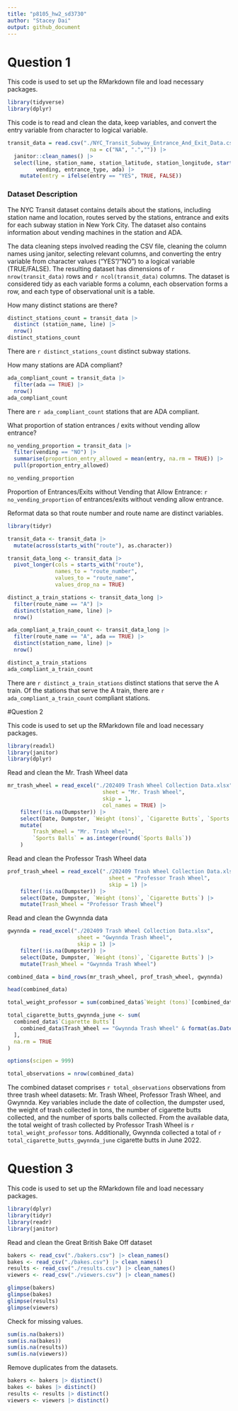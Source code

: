 ```yaml
---
title: "p8105_hw2_sd3730"
author: "Stacey Dai"
output: github_document
---
```


# Question 1

This code is used to set up the RMarkdown file and load necessary packages.
```r
library(tidyverse)
library(dplyr)
```

This code is to read and clean the data, keep variables, and convert the entry variable from character to logical variable.
```r
transit_data = read.csv("./NYC_Transit_Subway_Entrance_And_Exit_Data.csv", 
                          na = c("NA", ".","")) |>
  janitor::clean_names() |>
  select(line, station_name, station_latitude, station_longitude, starts_with("route"), entry,
         vending, entrance_type, ada) |>
    mutate(entry = ifelse(entry == "YES", TRUE, FALSE)) 
```

### Dataset Description

The NYC Transit dataset contains details about the stations, including station name and location, routes served by the stations, entrance and exits for each subway station in New York City. The dataset also contains information about vending machines in the station and ADA. 

The data cleaning steps involved reading the CSV file, cleaning the column names using janitor, selecting relevant columns, and converting the entry variable from character values ("YES"/"NO") to a logical variable (TRUE/FALSE). The resulting dataset has dimensions of `r nrow(transit_data)` rows and `r ncol(transit_data)` columns. The dataset is considered tidy as each variable forms a column, each observation forms a row, and each type of observational unit is a table.

How many distinct stations are there?
```r
distinct_stations_count = transit_data |>
  distinct (station_name, line) |>
  nrow()
distinct_stations_count
```
There are `r distinct_stations_count` distinct subway stations.

How many stations are ADA compliant? 
```r
ada_compliant_count = transit_data |>
  filter(ada == TRUE) |>
  nrow()
ada_compliant_count
```
There are `r ada_compliant_count` stations that are ADA compliant.

What proportion of station entrances / exits without vending allow entrance?
```r
no_vending_proportion = transit_data |>
  filter(vending == "NO") |>
  summarise(proportion_entry_allowed = mean(entry, na.rm = TRUE)) |>
  pull(proportion_entry_allowed)

no_vending_proportion
```
Proportion of Entrances/Exits without Vending that Allow Entrance: `r no_vending_proportion` of entrances/exits without vending allow entrance.

Reformat data so that route number and route name are distinct variables.
```r
library(tidyr)

transit_data <- transit_data |>
  mutate(across(starts_with("route"), as.character)) 

transit_data_long <- transit_data |>
  pivot_longer(cols = starts_with("route"), 
               names_to = "route_number", 
               values_to = "route_name", 
               values_drop_na = TRUE)

distinct_a_train_stations <- transit_data_long |>
  filter(route_name == "A") |>
  distinct(station_name, line) |>
  nrow()

ada_compliant_a_train_count <- transit_data_long |>
  filter(route_name == "A", ada == TRUE) |>
  distinct(station_name, line) |>
  nrow()

distinct_a_train_stations
ada_compliant_a_train_count
```
There are `r distinct_a_train_stations` distinct stations that serve the A train. 
Of the stations that serve the A train, there are `r ada_compliant_a_train_count` compliant stations.


#Question 2

This code is used to set up the RMarkdown file and load necessary packages.
```r
library(readxl)
library(janitor)
library(dplyr)
```

Read and clean the Mr. Trash Wheel data
```r
mr_trash_wheel = read_excel("./202409 Trash Wheel Collection Data.xlsx", 
                              sheet = "Mr. Trash Wheel", 
                              skip = 1, 
                              col_names = TRUE) |>
    filter(!is.na(Dumpster)) |>
    select(Date, Dumpster, `Weight (tons)`, `Cigarette Butts`, `Sports Balls`) |>
    mutate(
        Trash_Wheel = "Mr. Trash Wheel",
        `Sports Balls` = as.integer(round(`Sports Balls`))
    )
```

Read and clean the Professor Trash Wheel data
```r
prof_trash_wheel = read_excel("./202409 Trash Wheel Collection Data.xlsx", 
                                sheet = "Professor Trash Wheel", 
                                skip = 1) |>
    filter(!is.na(Dumpster)) |>
    select(Date, Dumpster, `Weight (tons)`, `Cigarette Butts`) |>
    mutate(Trash_Wheel = "Professor Trash Wheel")
```

Read and clean the Gwynnda data
```r
gwynnda = read_excel("./202409 Trash Wheel Collection Data.xlsx", 
                      sheet = "Gwynnda Trash Wheel", 
                      skip = 1) |>
    filter(!is.na(Dumpster)) |>
    select(Date, Dumpster, `Weight (tons)`, `Cigarette Butts`) |>
    mutate(Trash_Wheel = "Gwynnda Trash Wheel")
```

```r
combined_data = bind_rows(mr_trash_wheel, prof_trash_wheel, gwynnda)

head(combined_data)
```

```r
total_weight_professor = sum(combined_data$`Weight (tons)`[combined_data$Trash_Wheel == "Professor Trash Wheel"], na.rm = TRUE)
```

```r
total_cigarette_butts_gwynnda_june <- sum(
  combined_data$`Cigarette Butts`[
    combined_data$Trash_Wheel == "Gwynnda Trash Wheel" & format(as.Date(combined_data$Date), "%Y-%m") == "2022-06"
  ],
  na.rm = TRUE
)

options(scipen = 999)
```

```r
total_observations = nrow(combined_data)
```

The combined dataset comprises `r total_observations` observations from three trash wheel datasets: Mr. Trash Wheel, Professor Trash Wheel, and Gwynnda. Key variables include the date of collection, the dumpster used, the weight of trash collected in tons, the number of cigarette butts collected, and the number of sports balls collected. From the available data, the total weight of trash collected by Professor Trash Wheel is `r total_weight_professor` tons. Additionally, Gwynnda collected a total of `r total_cigarette_butts_gwynnda_june` cigarette butts in June 2022.


# Question 3

This code is used to set up the RMarkdown file and load necessary packages.
```r
library(dplyr)
library(tidyr)
library(readr)
library(janitor)
```

Read and clean the Great British Bake Off dataset
```r
bakers <- read_csv("./bakers.csv") |> clean_names()
bakes <- read_csv("./bakes.csv") |> clean_names()
results <- read_csv("./results.csv") |> clean_names()
viewers <- read_csv("./viewers.csv") |> clean_names()

glimpse(bakers)
glimpse(bakes)
glimpse(results)
glimpse(viewers)
```

Check for missing values.
```r
sum(is.na(bakers))
sum(is.na(bakes))
sum(is.na(results))
sum(is.na(viewers))
```

Remove duplicates from the datasets.
```r
bakers <- bakers |> distinct()
bakes <- bakes |> distinct()
results <- results |> distinct()
viewers <- viewers |> distinct()
```


